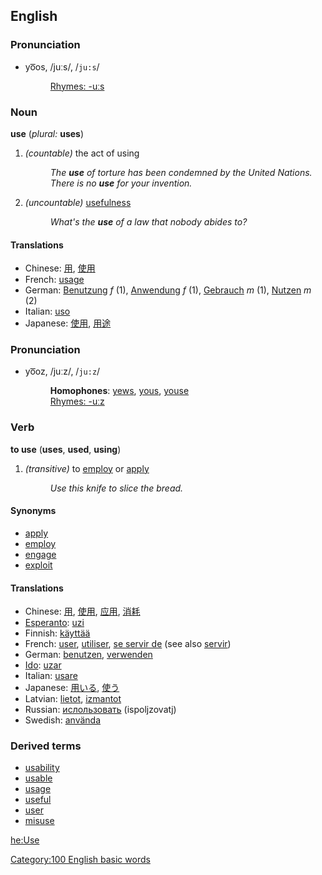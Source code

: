 ==English==
===Pronunciation===
*yo͞os, /juːs/, /<tt>ju:s</tt>/
*:[[Rhymes:English:-uːs|Rhymes: -uːs]]

===Noun===
'''use''' (''plural:'' '''uses''')

#''(countable)'' the act of using
#:''The '''use''' of torture has been condemned by the United Nations.''
#:''There is no '''use''' for your invention.''
#''(uncountable)'' [[usefulness]]
#:''What's the '''use''' of a law that nobody abides to?''

====Translations====
*Chinese: [[用]], [[使用]]
*French: [[usage]]
*German: [[Benutzung]] ''f'' (1), [[Anwendung]] ''f'' (1), [[Gebrauch]] ''m'' (1), [[Nutzen]] ''m'' (2)
*Italian: [[uso]]
*Japanese: [[使用]], [[用途]]

===Pronunciation===
*yo͞oz, /juːz/, /<tt>ju:z</tt>/
*:'''Homophones''': [[yew]]s, [[yous]], [[youse]]
*:[[Rhymes:English:-uːz|Rhymes: -uːz]]

===Verb===
'''to use''' ('''uses''', '''used''', '''using''')

#''(transitive)'' to [[employ]] or [[apply]]
#:''Use this knife to slice the bread.''

====Synonyms====
*[[apply]]
*[[employ]]
*[[engage]]
*[[exploit]]

====Translations====
*Chinese: [[用]], [[使用]], [[应用]], [[消耗]]
*[[Esperanto]]: [[uzi]]
*Finnish: [[käyttää]]
*French: [[user]], [[utiliser]], [[se servir de]] (see also [[servir]])
*German: [[benutzen]], [[verwenden]]
*[[Ido]]: [[uzar]]
*Italian: [[usare]]
*Japanese: [[用いる]], [[使う]]
*Latvian: [[lietot]], [[izmantot]]
*Russian: [[ислользовать]] (ispoljzovatj)
*Swedish: [[använda]]

===Derived terms===
*[[usability]]
*[[usable]]
*[[usage]]
*[[useful]]
*[[user]]
*[[misuse]]

[[he:Use]]
[[Category:100 English basic words]]
